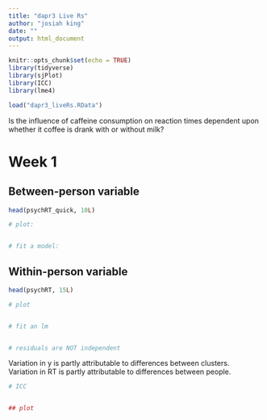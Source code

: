 ---
title: "dapr3 Live Rs"
author: "josiah king"
date: ""
output: html_document
---

```{r setup, include=FALSE}
knitr::opts_chunk$set(echo = TRUE)
library(tidyverse)
library(sjPlot)
library(ICC)
library(lme4)

load("dapr3_liveRs.RData")
```

Is the influence of caffeine consumption on reaction times dependent upon whether it coffee is drank with or without milk?  



# Week 1

## Between-person variable

```{r}
head(psychRT_quick, 10L)

# plot:


# fit a model:


```
## Within-person variable

```{r}
head(psychRT, 15L)

# plot


# fit an lm


# residuals are NOT independent


```
Variation in y is partly attributable to differences between clusters.  
Variation in RT is partly attributable to differences between people.  

```{r}
# ICC


## plot


```




